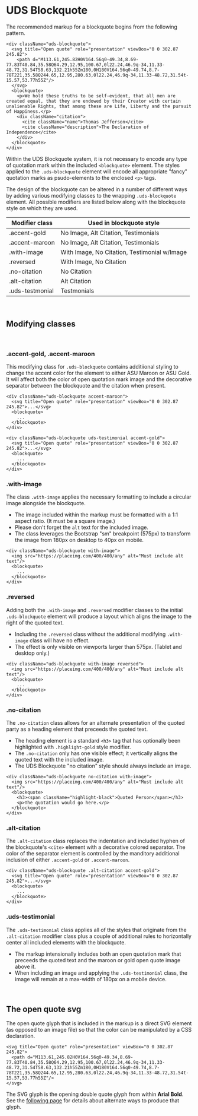 
<Meta title="Atoms/Blockquotes and Testimonials/Readme" />

# UDS Blockquote

The recommended markup for a blockquote begins from the following pattern.

```
<div className="uds-blockquote">
  <svg title="Open quote" role="presentation" viewBox="0 0 302.87 245.82">
    <path d="M113.61,245.82H0V164.56q0-49.34,8.69-77.83T40.84,35.58Q64.29,12.95,100.67,0l22.24,46.9q-34,11.33-48.72,31.54T58.63,132.21h55Zm180,0H180V164.56q0-49.74,8.7-78T221,35.58Q244.65,12.95,280.63,0l22.24,46.9q-34,11.33-48.72,31.54t-15.57,53.77h55Z"/>
  </svg>
  <blockquote>
    <p>We hold these truths to be self-evident, that all men are created equal, that they are endowed by their Creator with certain unalienable Rights, that among these are Life, Liberty and the pursuit of Happiness.</p>
    <div className="citation">
      <cite className="name">Thomas Jefferson</cite>
      <cite className="description">The Declaration of Independence</cite>
    </div>
  </blockquote>
</div>
```

Within the UDS Blockquote system, it is not necessary to encode any type of quotation mark within the included `<blockquote>` element. The styles applied to the `.uds-blockquote` element will encode all appropriate "fancy" quotation marks as psudo-elements to the enclosed `<p>` tags.

The design of the blockquote can be altered in a number of different ways by adding various modifying classes to the wrapping `.uds-blockquote` element. All possible modifiers are listed below along with the blockquote style on which they are used.

| Modifier class  | Used in blockquote style                     |
| --------------- | -------------------------------------------- |
| .accent-gold    | No Image, Alt Citation, Testimonials         |
| .accent-maroon  | No Image, Alt Citation, Testimonials         |
| .with-image     | With Image, No Citation, Testimonial w/Image |
| .reversed       | With Image, No Citation                      |
| .no-citation    | No Citation                                  |
| .alt-citation   | Alt Citation                                 |
| .uds-testmonial | Testmonials                                  |

<div className="pt-6">&nbsp;</div>

## Modifying classes

<div className="pt-2">&nbsp;</div>

### .accent-gold, .accent-maroon

This modifying class for `.uds-blockquote` contains additiional styling to change the accent color for the element to either ASU Maroon or ASU Gold. It will affect both the color of open quotation mark image and the decorative separator between the blockquote and the citation when present.

```
<div className="uds-blockquote accent-maroon">
  <svg title="Open quote" role="presentation" viewBox="0 0 302.87 245.82">...</svg>
  <blockquote>
    ...
  </blockquote>
</div>

<div className="uds-blockquote uds-testimonial accent-gold">
  <svg title="Open quote" role="presentation" viewBox="0 0 302.87 245.82">...</svg>
  <blockquote>
    ...
  </blockquote>
</div>
```

### .with-image

The class `.with-image` applies the necessary formatting to include a circular image alongside the blockquote.

- The image included within the markup must be formatted with a 1:1 aspect ratio. (It must be a square image.)
- Please don't forget the `alt` text for the included image.
- The class leverages the Bootstrap "sm" breakpoint (575px) to transform the image from 180px on desktop to 40px on mobile.

```
<div className="uds-blockquote with-image">
  <img src="https://placeimg.com/400/400/any" alt="Must include alt text"/>
  <blockquote>
    ...
  </blockquote>
</div>
```

### .reversed

Adding both the `.with-image` and `.reversed` modifier classes to the initial `.uds-blockquote` element will produce a layout which aligns the image to the right of the quoted text.

- Including the `.reversed` class without the additional modifying `.with-image` class will have no effect.
- The effect is only visible on viewports larger than 575px. (Tablet and desktop only.)

```
<div className="uds-blockquote with-image reversed">
  <img src="https://placeimg.com/400/400/any" alt="Must include alt text"/>
  <blockquote>
    ...
  </blockquote>
</div>
```

### .no-citation

The `.no-citation` class allows for an alternate presentation of the quoted party as a heading element that preceeds the quoted text.

- The heading element is a standard `<h3>` tag that has optionally been highlighted with `.highlight-gold` style modifier.
- The `.no-citation` only has one visible effect; it vertically aligns the quoted text with the included image.
- The UDS Blockquote "no citation" style should always include an image.

```
<div className="uds-blockquote no-citation with-image">
  <img src="https://placeimg.com/400/400/any" alt="Must include alt text"/>
  <blockquote>
    <h3><span className="highlight-black">Quoted Person</span></h3>
    <p>The quotation would go here.</p>
  </blockquote>
</div>
```

### .alt-citation

The `.alt-citation` class replaces the indentation and included hyphen of the blockquote's `<cite>` element with a decorative colored separator. The color of the separator element is controlled by the manditory additional inclusion of either `.accent-gold` or `.accent-maroon`.

```
<div className="uds-blockquote .alt-citation accent-gold">
  <svg title="Open quote" role="presentation" viewBox="0 0 302.87 245.82">...</svg>
  <blockquote>
    ...
  </blockquote>
</div>
```

### .uds-testimonial

The `.uds-testimonial` class applies all of the styles that originate from the `.alt-citation` modifier class plus a couple of additional rules to horizontally center all included elements with the blockquote.

- The markup intensionally includes both an open quotation mark that preceeds the quoted text and the maroon or gold open quote image above it.
- When including an image and applying the `.uds-testimonial` class, the image will remain at a max-width of 180px on a mobile device.

<div className="pt-6">&nbsp;</div>

## The open quote svg

The open quote glyph that is included in the markup is a direct SVG element (as opposed to an image file) so that the color can be manipulated by a CSS declaration.

```
<svg title="Open quote" role="presentation" viewBox="0 0 302.87 245.82">
  <path d="M113.61,245.82H0V164.56q0-49.34,8.69-77.83T40.84,35.58Q64.29,12.95,100.67,0l22.24,46.9q-34,11.33-48.72,31.54T58.63,132.21h55Zm180,0H180V164.56q0-49.74,8.7-78T221,35.58Q244.65,12.95,280.63,0l22.24,46.9q-34,11.33-48.72,31.54t-15.57,53.77h55Z"/>
</svg>
```

The SVG glyph is the opening double quote glyph from within **Arial Bold**. See the [following page](https://practicaltypography.com/straight-and-curly-quotes.html) for details about alternate ways to produce that glyph.
